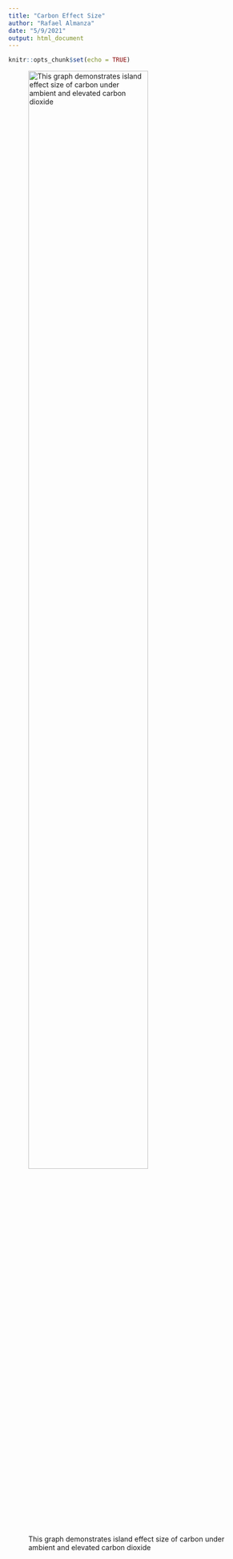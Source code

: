 ```yaml
---
title: "Carbon Effect Size"
author: "Rafael Almanza"
date: "5/9/2021"
output: html_document
---
```


```r
knitr::opts_chunk$set(echo = TRUE)
```
![This graph demonstrates island effect size of carbon under ambient and elevated carbon dioxide](EffectSize_20cm_C.png){#id .class width=75% height=75%}
